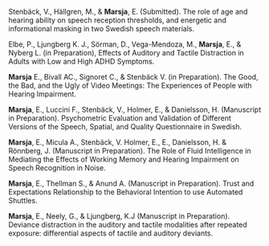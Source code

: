 Stenbäck, V., Hällgren,  M., & **Marsja**, E. (Submitted). The role of age and hearing ability on speech reception thresholds, and energetic and informational masking in two Swedish speech materials.

Elbe, P., Ljungberg K. J., Sörman, D., Vega-Mendoza, M., **Marsja**, E., & Nyberg L. (in Preparation), Effects of Auditory and Tactile Distraction in Adults with Low and High ADHD Symptoms.

**Marsja** E., Bivall AC., Signoret C., & Stenbäck V. (in Preparation). The Good, the Bad, and the Ugly of Video Meetings: The Experiences of People with Hearing Impairment. 

**Marsja**, E., Luccini F., Stenbäck, V., Holmer, E., & Danielsson, H. (Manuscript in Preparation). Psychometric Evaluation and Validation of Different Versions of the Speech, Spatial, and Quality Questionnaire in Swedish.

**Marsja**, E., Micula A., Stenbäck, V. Holmer, E., E., Danielsson, H. & Rönnberg, J. (Manuscript in Preparation). The Role of Fluid Intelligence in Mediating the Effects of Working Memory and Hearing Impairment on Speech Recognition in Noise. 

**Marsja**, E., Thellman S., & Anund A. (Manuscript in Preparation). Trust and Expectations Relationship to the Behavioral Intention to use Automated Shuttles.

**Marsja**, E., Neely, G., & Ljungberg, K.J (Manuscript in Preparation). Deviance distraction in the auditory and tactile modalities after repeated exposure: differential aspects of tactile and auditory deviants.
